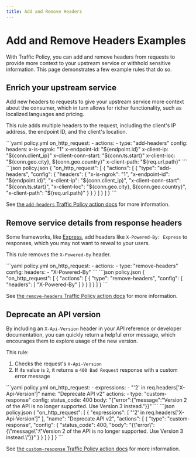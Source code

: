 ```yaml
---
title: Add and Remove Headers
---
```

# Add and Remove Headers Examples

With Traffic Policy, you can add and remove headers from requests to provide more context to your upstream service or withhold sensitive information. This page demonstrates a few example rules that do so.

## Enrich your upstream service

Add new headers to requests to give your upstream service more context about the consumer, which in turn allows for richer functionality, such as localized languages and pricing.

This rule adds multiple headers to the request, including the client's IP address, the endpoint ID, and the client's location.

<CodeGroup>
```yaml policy.yml
on_http_request:
  - actions:
    - type: "add-headers"
    config:
    headers:
    x-is-ngrok: "1"
    x-endpoint-id: "${endpoint.id}"
    x-client-ip: "${conn.client_ip}"
    x-client-conn-start: "${conn.ts.start}"
    x-client-loc: "${conn.geo.city}, ${conn.geo.country}"
    x-client-path: "${req.url.path}"
```
```json policy.json
{
  "on_http_request": [
    {
      "actions": [
        {
          "type": "add-headers",
          "config": {
            "headers": {
              "x-is-ngrok": "1",
              "x-endpoint-id": "${endpoint.id}",
              "x-client-ip": "${conn.client_ip}",
              "x-client-conn-start": "${conn.ts.start}",
              "x-client-loc": "${conn.geo.city}, ${conn.geo.country}",
              "x-client-path": "${req.url.path}"
            }
          }
        }
      ]
    }
  ]
}
```
</CodeGroup>

See [the `add-headers` Traffic Policy action docs](/traffic-policy/actions/add-headers/) for more information.

## Remove service details from response headers

Some frameworks, like [Express](https://expressjs.com/), add headers like `X-Powered-By: Express` to responses, which you may not want to reveal to your users.

This rule removes the `X-Powered-By` header.

<CodeGroup>
```yaml policy.yml
on_http_request:
  - actions:
    - type: "remove-headers"
    config:
    headers:
    - "X-Powered-By"
```
```json policy.json
{
  "on_http_request": [
    {
      "actions": [
        {
          "type": "remove-headers",
          "config": {
            "headers": [
              "X-Powered-By"
            ]
          }
        }
      ]
    }
  ]
}
```
</CodeGroup>

See [the `remove-headers` Traffic Policy action docs](/traffic-policy/actions/remove-headers/) for more information.

## Deprecate an API version

By including an `X-Api-Version` header in your API reference or developer documentation, you can quickly return a helpful error message, which encourages them to explore usage of the new version.

This rule:

1. Checks the request's `X-Api-Version`
1. If its value is `2`, it returns a `400 Bad Request` response with a custom error message

<CodeGroup>
```yaml policy.yml
on_http_request:
  - expressions:
    - "'2' in req.headers['X-Api-Version']"
    name: "Deprecate API v2"
    actions:
    - type: "custom-response"
    config:
    status_code: 400
    body: "{"error":{"message":"Version 2 of the API is no longer supported. Use Version 3 instead."}}"
```
```json policy.json
{
  "on_http_request": [
    {
      "expressions": [
        "'2' in req.headers['X-Api-Version']"
      ],
      "name": "Deprecate API v2",
      "actions": [
        {
          "type": "custom-response",
          "config": {
            "status_code": 400,
            "body": "{\"error\":{\"message\":\"Version 2 of the API is no longer supported. Use Version 3 instead.\"}}"
          }
        }
      ]
    }
  ]
}
```
</CodeGroup>

See [the `custom-response` Traffic Policy action docs](/traffic-policy/actions/custom-response/) for more information.
